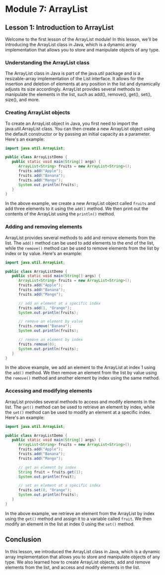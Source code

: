 # Module 7: ArrayList

## Lesson 1: Introduction to ArrayList

Welcome to the first lesson of the ArrayList module! In this lesson, we'll be introducing the ArrayList class in Java, which is a dynamic array implementation that allows you to store and manipulate objects of any type.

### Understanding the ArrayList class

The ArrayList class in Java is part of the java.util package and is a resizable-array implementation of the List interface. It allows for the insertion and deletion of elements at any position in the list and dynamically adjusts its size accordingly. ArrayList provides several methods to manipulate the elements in the list, such as add(), remove(), get(), set(), size(), and more.

### Creating ArrayList objects

To create an ArrayList object in Java, you first need to import the java.util.ArrayList class. You can then create a new ArrayList object using the default constructor or by passing an initial capacity as a parameter. Here's an example:

```java
import java.util.ArrayList;

public class ArrayListDemo {
   public static void main(String[] args) {
      ArrayList<String> fruits = new ArrayList<String>();
      fruits.add("Apple");
      fruits.add("Banana");
      fruits.add("Mango");
      System.out.println(fruits);
   }
}
```

In the above example, we create a new ArrayList object called `fruits` and add three elements to it using the `add()` method. We then print out the contents of the ArrayList using the `println()` method.

### Adding and removing elements

ArrayList provides several methods to add and remove elements from the list. The `add()` method can be used to add elements to the end of the list, while the `remove()` method can be used to remove elements from the list by index or by value. Here's an example:

```java
import java.util.ArrayList;

public class ArrayListDemo {
   public static void main(String[] args) {
      ArrayList<String> fruits = new ArrayList<String>();
      fruits.add("Apple");
      fruits.add("Banana");
      fruits.add("Mango");

      // add an element at a specific index
      fruits.add(1, "Orange");
      System.out.println(fruits);

      // remove an element by value
      fruits.remove("Banana");
      System.out.println(fruits);

      // remove an element by index
      fruits.remove(0);
      System.out.println(fruits);
   }
}
```

In the above example, we add an element to the ArrayList at index 1 using the `add()` method. We then remove an element from the list by value using the `remove()` method and another element by index using the same method.

### Accessing and modifying elements

ArrayList provides several methods to access and modify elements in the list. The `get()` method can be used to retrieve an element by index, while the `set()` method can be used to modify an element at a specific index. Here's an example:

```java
import java.util.ArrayList;

public class ArrayListDemo {
   public static void main(String[] args) {
      ArrayList<String> fruits = new ArrayList<String>();
      fruits.add("Apple");
      fruits.add("Banana");
      fruits.add("Mango");

      // get an element by index
      String fruit = fruits.get(1);
      System.out.println(fruit);

      // set an element at a specific index
      fruits.set(0, "Orange");
      System.out.println(fruits);
   }
}
```

In the above example, we retrieve an element from the ArrayList by index using the `get()` method and assign it to a variable called `fruit`. We then modify an element in the list at index 0 using the `set()` method.

## Conclusion

In this lesson, we introduced the ArrayList class in Java, which is a dynamic array implementation that allows you to store and manipulate objects of any type. We also learned how to create ArrayList objects, add and remove elements from the list, and access and modify elements in the list.

